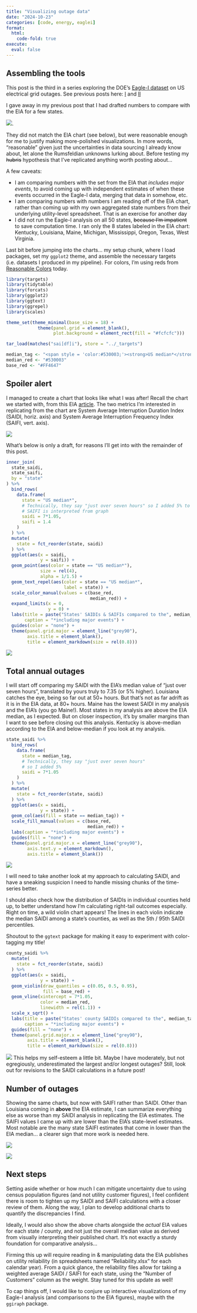 ```yaml
---
title: "Visualizing outage data"
date: "2024-10-23"
categories: [code, energy, eaglei]
format:
  html:
    code-fold: true
execute: 
  eval: false
---
```


## Assembling the tools

This post is the third in a series exploring the DOE's [Eagle-I dataset](https://openenergyhub.ornl.gov/explore/dataset/eaglei_outages_2014/information/){target="_blank"} on US electrical grid outages. See previous posts here: [I](../intro/index.html){target="_blank"} and [II](../eia_metrics/index.html){target="_blank"}

I gave away in my previous post that I had drafted numbers to compare with the EIA for a few states.

![](../eia_metrics/sample_saidi_state.png){fig-alt="Console output in R showing the calculated SAIDI metric for an assortment of US states"}.

 They did not match the EIA chart (see below), but were reasonable enough for me to justify making more-polished visualizations. In more words, "reasonable" given just the uncertainties in data sourcing I already know about, let alone the Rumsfeldian unknowns lurking about. Before testing my ~~hubris~~ hypothesis that I've replicated anything worth posting about...

A few caveats:

- I am comparing numbers with the set from the EIA that *includes major events*, to avoid coming up with independent estimates of when these events occurred in the Eagle-I data, merging that data in somehow, etc.
- I am comparing numbers with numbers I am reading off of the EIA chart, rather than coming up with my own aggregated state numbers from their underlying utility-level spreadsheet. That is an exercise for another day
- I did not run the Eagle-I analysis on all 50 states, ~~because I'm impatient~~ to save computation time. I ran only the 8 states labeled in the EIA chart: Kentucky, Louisiana, Maine, Michigan, Mississippi, Oregon, Texas, West Virginia.

Last bit before jumping into the charts... my setup chunk, where I load packages, set my `ggplot2` theme, and assemble the necessary targets (i.e. datasets I produced in my pipeline). For colors, I'm using reds from [Reasonable Colors](https://www.reasonable.work/colors/red/) today.

```r
library(targets)
library(tidytable)
library(forcats)
library(ggplot2)
library(ggtext)
library(ggrepel)
library(scales)

theme_set(theme_minimal(base_size = 18) +
            theme(panel.grid = element_blank(),
                  plot.background = element_rect(fill = "#fcfcfc")))

tar_load(matches("sai[df]i"), store = "../_targets")

median_tag <- "<span style = 'color:#530003;'><strong>US median*</strong></span>"
median_red <- "#530003"
base_red <- "#FF4647"
```

## Spoiler alert

I managed to create a chart that looks like what I was after! Recall the chart we started with, from this EIA [article](https://www.eia.gov/todayinenergy/detail.php?id=54639){target="_blank"}. The two metrics I'm interested in replicating from the chart are System Average Interruption Duration Index (SAIDI, horiz. axis) and System Average Interruption Frequency Index (SAIFI, vert. axis).

![](../intro/chart2.svg){fig-alt="Average total annual electric power interruption duration and frequency per customer, by state, for 2021 only"}

What's below is only a draft, for reasons I'll get into with the remainder of this post.

```r
inner_join(
  state_saidi,
  state_saifi,
  by = "state"
) %>% 
  bind_rows(
    data.frame(
      state = "US median*",
      # Technically, they say "just over seven hours" so I added 5% to SAIDI.
      # SAIFI is interpreted from graph
      saidi = 7*1.05,
      saifi = 1.4
    )
  ) %>% 
  mutate(
    state = fct_reorder(state, saidi)
  ) %>% 
  ggplot(aes(x = saidi,
             y = saifi)) +
  geom_point(aes(color = state == "US median*"),
             size = rel(4),
             alpha = 1/1.5) +
  geom_text_repel(aes(color = state == "US median*",
                      label = state)) +
  scale_color_manual(values = c(base_red,
                                median_red)) +
  expand_limits(x = 0,
                y = 0) +
  labs(title = paste("States' SAIDIs & SAIFIs compared to the", median_tag), 
       caption = "*including major events") +
  guides(color = "none") +
  theme(panel.grid.major = element_line("grey90"),
        axis.title = element_blank(),
        title = element_markdown(size = rel(0.8)))
```

![](./images/scatter-1.png){fig-alt="Scatterplot comparing my estimates of SAIDI and SAIFI for each of 8 states, alongside EIA median values."}

## Total annual outages

I will start off comparing my SAIDI with the EIA's median value of "just over seven hours", translated by yours truly to 7.35 (or 5% higher). Louisiana catches the eye, being so far out at 50+ hours. But that's not as far adrift as it is in the EIA data, at 80+ hours. Maine has the lowest SAIDI in my analysis and the EIA's (you go Maine!). Most states in my analysis are above the EIA median, as I expected. But on closer inspection, it's by smaller margins than I want to see before closing out this analysis. Kentucky is above-median according to the EIA and below-median if you look at my analysis.

```r
state_saidi %>% 
  bind_rows(
    data.frame(
      state = median_tag,
      # Technically, they say "just over seven hours"
      # so I added 5%
      saidi = 7*1.05
    )
  ) %>% 
  mutate(
    state = fct_reorder(state, saidi)
  ) %>% 
  ggplot(aes(x = saidi,
             y = state)) +
  geom_col(aes(fill = state == median_tag)) +
  scale_fill_manual(values = c(base_red,
                               median_red)) +
  labs(caption = "*including major events") +
  guides(fill = "none") +
  theme(panel.grid.major.x = element_line("grey90"),
        axis.text.y = element_markdown(),
        axis.title = element_blank())
```

![](./images/state_saidi-1.png){fig-alt="Bar chart showing state SAIDI values as calculated from Eagle-I data, compared to the EIA median value."}

I will need to take another look at my approach to calculating SAIDI, and have a sneaking suspicion I need to handle missing chunks of the time-series better.

I should also check how the distribution of SAIDIs in individual counties held up, to better understand how I'm calculating right-tail outcomes especially. Right on time, a wild violin chart appears! The lines in each violin indicate the median SAIDI among a state's counties, as well as the 5th / 95th SAIDI percentiles.

::: column-margin
Shoutout to the `ggtext` package for making it easy to experiment with color-tagging my title!
:::

```r
county_saidi %>% 
  mutate(
    state = fct_reorder(state, saidi)
  ) %>% 
  ggplot(aes(x = saidi,
             y = state)) +
  geom_violin(draw_quantiles = c(0.05, 0.5, 0.95),
              fill = base_red) +
  geom_vline(xintercept = 7*1.05,
             color = median_red,
             linewidth = rel(1.1)) +
  scale_x_sqrt() +
  labs(title = paste("States' county SAIDIs compared to the", median_tag), 
       caption = "*including major events") +
  guides(fill = "none") +
  theme(panel.grid.major.x = element_line("grey90"),
        axis.title = element_blank(),
        title = element_markdown(size = rel(0.8)))
```

![](./images/county_saidi-1.png){fig-alt="Bar chart showing county SAIDI values as calculated from Eagle-I data, compared to the EIA median value."}
This helps my self-esteem a little bit. Maybe I have moderately, but not egregiously, underestimated the largest and/or longest outages? Still, look out for revisions to the SAIDI calculations in a future post!

## Number of outages

Showing the same charts, but now with SAIFI rather than SAIDI. Other than Louisiana coming in **above** the EIA estimate, I can summarize everything else as worse than my SAIDI analysis in replicating the EIA estimates. The SAIFI values I came up with are lower than the EIA's state-level estimates. Most notable are the many state SAIFI estimates that come in lower than the EIA median... a clearer sign that more work is needed here.

![](./images/state_saifi-1.png){fig-alt="Bar chart showing state SAIFI values as calculated from Eagle-I data, compared to the EIA median value."}

![](./images/county_saifi-1.png){fig-alt="Bar chart showing county SAIFI values as calculated from Eagle-I data, compared to the EIA median value."}

## Next steps

Setting aside whether or how much I can mitigate uncertainty due to using census population figures (and not utility customer figures), I feel confident there is room to tighten up my SAIDI and SAIFI calculations with a closer review of them. Along the way, I plan to develop additional charts to quantify the discrepancies I find.

Ideally, I would also show the above charts alongside the *actual* EIA values for each state / county, and not just the overall median value as derived from visually interpreting their published chart. It's not exactly a sturdy foundation for comparative analysis...

Firming this up will require reading in & manipulating data the EIA publishes on utility reliability (in spreadsheets named "Reliability.xlsx" for each calendar year). From a quick glance, the reliability files allow for taking a weighted average SAIDI / SAIFI for each state, using the "Number of Customers" column as the weight. Stay tuned for this update as well!

To cap things off, I would like to conjure up interactive visualizations of my Eagle-I analysis (and comparisons to the EIA figures), maybe with the `ggiraph` package.

<!-- ## Visual narrative for EIA comp-->

<!-- To start with, what does my version of the EIA scatterplot look like. Show this and my tabulated set of EIA values in faceted scatterplots -->

<!-- Next, a dumbbell plot where one axis contains states, and the other compares points indicating my SAIDI / SAIFI and the EIA ones. -->

<!-- Finally, a lolli / bar plot where the values are discrepancies between my metrics and the EIA's, using the latter as ground truth. -->

